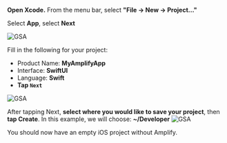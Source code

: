 **Open Xcode.**  From the menu bar, select **"File -> New -> Project..."**

Select **App**, select **Next**

![GSA](/images/project-setup/20_1_createProject.png)

Fill in the following for your project:
* Product Name: **MyAmplifyApp**
* Interface: **SwiftUI**
* Language: **Swift**
* **Tap `Next`**

![GSA](/images/project-setup/20_2_createProject.png)

After tapping Next, **select where you would like to save your project**, then **tap Create**.  In this example, we will choose: **~/Developer**
![GSA](/images/project-setup/20_3_createProject.png)

You should now have an empty iOS project without Amplify.